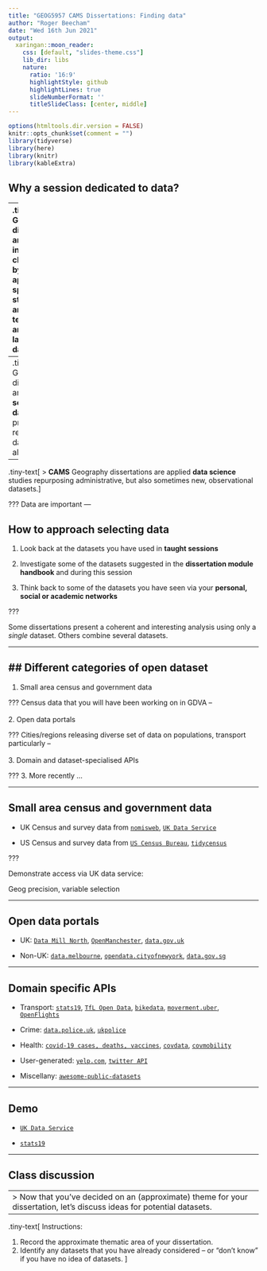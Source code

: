 ```yaml
---
title: "GEOG5957 CAMS Dissertations: Finding data"
author: "Roger Beecham"
date: "Wed 16th Jun 2021"
output:
  xaringan::moon_reader:
    css: [default, "slides-theme.css"]
    lib_dir: libs
    nature:
      ratio: '16:9'
      highlightStyle: github
      highlightLines: true
      slideNumberFormat: ''
      titleSlideClass: [center, middle]
---
```


```r
options(htmltools.dir.version = FALSE)
knitr::opts_chunk$set(comment = "")
library(tidyverse)
library(here)
library(knitr)
library(kableExtra)
```

## Why a session dedicated to **data**?

--
.tiny-text[
> Geography dissertations are **analytic** in nature, characterised by the application of spatial and statistical analysis techniques to analyse large-scale datasets.
]
--
.tiny-text[
> Geography dissertations are **secondary data analysis** projects, repurposing datasets that already exist.
]
--
.tiny-text[
> **CAMS** Geography dissertations are applied **data science** studies repurposing administrative, but also sometimes new, observational datasets.
]



???
Data are important
---

## How to approach selecting **data**

1. Look back at the datasets you have used in **taught sessions**

2. Investigate some of the datasets suggested in the **dissertation module handbook** and during this session

3. Think back to some of the datasets you have seen via your **personal, social or academic networks**

???

Some dissertations present a coherent and interesting analysis using only a *single* dataset. Others combine several datasets.

---

## Different categories of open dataset
--

1. Small area census and government data

???
Census data that you will have been working on in GDVA
--
<br><br>
2. Open data portals

???
Cities/regions releasing diverse set of data on populations, transport particularly
--
<br><br>
3. Domain and dataset-specialised APIs

???
3. More recently ...

---

## Small area census and government data

* UK Census and survey data from [`nomisweb`](https://www.nomisweb.co.uk/), [`UK Data Service`](https://ukdataservice.ac.uk/)

* US Census and survey data from [`US Census Bureau`](https://www.census.gov/), [`tidycensus`](https://walker-data.com/tidycensus/)

???

Demonstrate access via UK data service:

Geog precision, variable selection

---

## Open data portals

* UK: [`Data Mill North`](https://datamillnorth.org/dataset), [`OpenManchester`](http://open.manchester.gov.uk/), [`data.gov.uk`](https://data.gov.uk/)

* Non-UK: [`data.melbourne`](https://data.melbourne.vic.gov.au/), [`opendata.cityofnewyork`](https://opendata.cityofnewyork.us/data/), [`data.gov.sg`](https://data.gov.sg/)

---

## Domain specific APIs

* Transport: [`stats19`](https://docs.ropensci.org/stats19/), [`TfL Open Data`](https://tfl.gov.uk/info-for/open-data-users/), [`bikedata`](https://docs.ropensci.org/bikedata/), [`moverment.uber`](https://movement.uber.com/?lang=en-GB), [`OpenFlights`](https://openflights.org/data.html)

* Crime: [`data.police.uk`](https://data.police.uk/), [`ukpolice`](https://docs.evanodell.com/ukpolice/)

* Health: [`covid-19 cases, deaths, vaccines`](https://coronavirus.data.gov.uk/details/download), [`covdata`](https://kjhealy.github.io/covdata/), [`covmobility`](https://kjhealy.github.io/covmobility/)

* User-generated: [`yelp.com`](https://www.yelp.com/dataset), [`twitter API`](https://developer.twitter.com/en/docs/twitter-api)

* Miscellany: [`awesome-public-datasets`](https://github.com/awesomedata/awesome-public-datasets)

---

## Demo

* [`UK Data Service`](https://ukdataservice.ac.uk/)

*  [`stats19`](https://docs.ropensci.org/stats19/)


---

## Class discussion


--
> Now that you've decided on an (approximate) theme for your dissertation, let's discuss ideas for potential datasets.
--



.tiny-text[
Instructions:

1. Record the approximate thematic area of your dissertation.
2. Identify any datasets that you have already considered -- or "don't know" if you have no idea of datasets.
]
